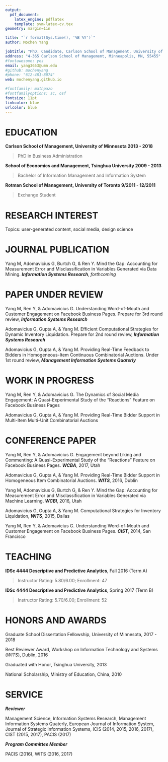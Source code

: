 ```yaml
---
output: 
  pdf_document:
    latex_engine: pdflatex
    template: svm-latex-cv.tex
geometry: margin=1in

title: "`r format(Sys.time(), '%B %Y')`"
author: Mochen Yang

jobtitle: "PhD. Candidate, Carlson School of Management, University of Minnesota"
address: "4-365 Carlson School of Management, Minneapolis, MN, 55455"
#fontawesome: yes
email: yang3653@umn.edu
#github: mochenyang
#phone: "612-481-8074"
web: mochenyang.github.io

#fontfamily: mathpazo
#fontfamilyoptions: sc, osf
fontsize: 11pt
linkcolor: blue
urlcolor: blue
---
```


# EDUCATION

**Carlson School of Management, University of Minnesota \hfill 2013 - 2018**

> PhD in Business Administration

**School of Economics and Management, Tsinghua University \hfill 2009 - 2013**

> Bachelor of Information Management and Information System

**Rotman School of Management, University of Toronto \hfill 9/2011 - 12/2011**

> Exchange Student

# RESEARCH INTEREST

Topics: user-generated content, social media, design science

# JOURNAL PUBLICATION

Yang M, Adomavicius G, Burtch G, & Ren Y. Mind the Gap: Accounting for Measurement Error and Misclassification in Variables Generated via Data Mining. **_Information Systems Research_**, _forthcoming_

# PAPER UNDER REVIEW

Yang M, Ren Y, & Adomavicius G. Understanding Word-of-Mouth and Customer Engagement on Facebook Business Pages. Prepare for 3rd round review, **_Information Systems Research_**

Adomavicius G, Gupta A, & Yang M. Efficient Computational Strategies for Dynamic Inventory Liquidation. Prepare for 2nd round review, **_Information Systems Research_**

Adomavicius G, Gupta A, & Yang M. Providing Real-Time Feedback to Bidders in Homogeneous-Item Continuous Combinatorial Auctions. Under 1st round review, **_Management Information Systems Quaterly_**

# WORK IN PROGRESS

Yang M, Ren Y, & Adomavicius G. The Dynamics of Social Media Engagement: A Quasi-Experimental Study of the "Reactions" Feature on Facebook Business Pages

Adomavicius G, Gupta A, & Yang M. Providing Real-Time Bidder Support in Multi-Item Multi-Unit Combinatorial Auctions

# CONFERENCE PAPER

Yang M, Ren Y, & Adomavicius G. Engagement beyond Liking and Commenting: A Quasi-Experimental Study of the "Reactions" Feature on Facebook Business Pages. **_WCBA_**, 2017, Utah

Adomavicius G, Gupta A, & Yang M. Providing Real-Time Bidder Support in Homogeneous Item Combinatorial Auctions. **_WITS_**, 2016, Dublin

Yang M, Adomavicius G, Burtch G, & Ren Y. Mind the Gap: Accounting for Measurement Error and Misclassification in Variables Generated via Machine Learning. **_WCBI_**, 2016, Utah

Adomavicius G, Gupta A, & Yang M. Computational Strategies for Inventory Liquidation, **_WITS_**, 2015, Dallas

Yang M, Ren Y, & Adomavicius G. Understanding Word-of-Mouth and Customer Engagement on Facebook Business Pages. **_CIST_**, 2014, San Francisco

# TEACHING

**IDSc 4444 Descriptive and Predictive Analytics**, Fall 2016 (Term A)

> Instructor Rating: 5.80/6.00; Enrollment: 47

**IDSc 4444 Descriptive and Predictive Analytics**, Spring 2017 (Term B)

> Instructor Rating: 5.70/6.00; Enrollment: 52

# HONORS AND AWARDS

Graduate School Dissertation Fellowship, University of Minnesota, 2017 - 2018

Best Reviewer Award, Workshop on Information Technology and Systems (_WITS_), Dublin, 2016

Graduated with Honor, Tsinghua University, 2013

National Scholarship, Ministry of Education, China, 2010

# SERVICE

**_Reviewer_**

Management Science, Information Systems Research, Management Information Systems Quaterly, European Journal of Information System, Journal of Strategic Information Systems, ICIS (2014, 2015, 2016, 2017), CIST (2015, 2017), PACIS (2017)

**_Program Committee Member_**

PACIS (2016), WITS (2016, 2017)